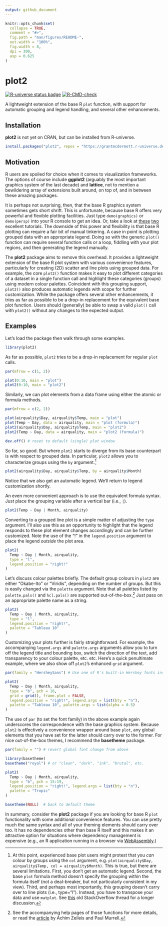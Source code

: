 ```yaml
---
output: github_document
---
```


<!-- README.md is generated from README.Rmd. Please edit that file -->

```r
knitr::opts_chunk$set(
  collapse = TRUE,
  comment = "#>",
  fig.path = "man/figures/README-",
  out.width = "100%",
  fig.width = 8,
  dpi = 300,
  asp = 0.625
)
```

# plot2

<!-- badges: start -->
[![R-universe status badge](https://grantmcdermott.r-universe.dev/badges/plot2)](https://grantmcdermott.r-universe.dev)
[![R-CMD-check](https://github.com/grantmcdermott/plot2/actions/workflows/R-CMD-check.yaml/badge.svg)](https://github.com/grantmcdermott/plot2/actions/workflows/R-CMD-check.yaml)
<!-- badges: end -->

A lightweight extension of the base R `plot` function, with support for
automatic grouping and legend handling, and several other enhancements.

## Installation

**plot2** is not yet on CRAN, but can be installed from R-universe.

``` r
install.packages("plot2", repos = "https://grantmcdermott.r-universe.dev")
```

## Motivation

R users are spoiled for choice when it comes to visualization frameworks. The
options of course include **ggplot2** (arguably the most important graphics
system of the last decade) and **lattice**, not to mention a bewildering array
of extensions built around, on top of, and in between these amazing packages.

It is perhaps not surprising, then, that the base R graphics system sometimes
gets short shrift. This is unfortunate, because base R offers very powerful and
flexible plotting facilities. Just type `demo(graphics)` or `demo(persp)` into
your R console to get an idea. Or, take a look at
[these](https://github.com/karoliskoncevicius/tutorial_r_introduction/blob/main/baseplotting.md)
[two](https://quizzical-engelbart-d15a44.netlify.app/2021-2022_m2-data-2_visu-2_practice#1)
excellent tutorials. The downside of this power and flexibility is that base R
plotting can require a fair bit of manual tinkering. A case in point is
plotting grouped data with an appropriate legend. Doing so with the generic
`plot()` function can require several function calls or a loop, fiddling with
your plot regions, and then generating the legend manually.

The **plot2** package aims to remove this overhead. It provides a lightweight
extension of the base R plot system with various convenience features,
particularly for creating (2D) scatter and line plots using grouped data. For
example, the core `plot2()` function makes it easy to plot different categories
of a dataset in a single function call and highlight these categories (groups)
using modern colour palettes. Coincident with this grouping support, `plot2()`
also produces automatic legends with scope for further customization. While the
package offers several other enhancements, it tries as far as possible to be a
drop-in replacement for the equivalent base plot function. Users should
(generally) be able to swap a valid `plot()` call with `plot2()` without any
changes to the expected output.

## Examples

Let's load the package then walk through some examples.

```r
library(plot2)
```

As far as possible, `plot2` tries to be a drop-in replacement for regular `plot`
calls.

```r
par(mfrow = c(1, 2))

plot(0:10, main = "plot")
plot2(0:10, main = "plot2")
```

Similarly, we can plot elements from a data frame using either the atomic or
formula methods.

```r
par(mfrow = c(2, 2))

plot(airquality$Day, airquality$Temp, main = "plot")
plot(Temp ~ Day, data = airquality, main = "plot (formula)")
plot2(airquality$Day, airquality$Temp, main = "plot2")
plot2(Temp ~ Day, data = airquality, main = "plot2 (formula)")

dev.off() # reset to default (single) plot window
```

So far, so good. But where `plot2` starts to diverge from its base counterpart is
with respect to grouped data. In particular, `plot2` allows you to characterize
groups using the `by` argument.^[At this point, experienced base plot users 
might protest that you _can_ colour by groups using the `col` argument, e.g.
`plot(airquality$Day, airquality$Temp, col = airquality$Month)`. This is true,
but there are several limitations. First, you don't get an automatic legend.
Second, the base `plot` formula method doesn't specify the grouping within the
formula itself (not a deal-breaker, but not particularly consistent in my view).
Third, and perhaps most importantly, this grouping doesn't carry over to line
plots (i.e., type="l"). Instead, you have to transpose your data and use
`matplot`. See
[this](https://stackoverflow.com/questions/10519873/how-to-create-a-line-plot-with-groups-in-base-r-without-loops)
old StackOverflow thread for a longer discussion.]

```r
plot2(airquality$Day, airquality$Temp, by = airquality$Month)
```

Notice that we also get an automatic legend. We'll return to legend
customization shortly.

An even more convenient approach is to use the equivalent formula syntax. Just
place the grouping variable after a vertical bar (i.e., `|`).

```r
plot2(Temp ~ Day | Month, airquality)
```

Converting to a grouped line plot is a simple matter of adjusting the `type`
argument. I'll also use this as an opportunity to highlight that the legend
responds to these plot element changes accordingly and can be further
customized. Note the use of the "!" in the `legend.position` argument to place
the legend _outside_ the plot area.

```r
plot2( 
  Temp ~ Day | Month, airquality,
  type = "l",
  legend.position = "right!"
)
```

Let's discuss colour palettes briefly. The default group colours in `plot2` are
either "Okabe-Ito" or "Viridis", depending on the number of groups. But this is
easily changed via the `palette` argument. Note that all palettes listed by
`palette.pals()` and `hcl.pals()` are supported out-of-the-box.^[See the
accompanying help pages of those functions for more details, or read the
[article](https://arxiv.org/pdf/2303.04918.pdf) by Achim Zeileis and Paul
Murrell.] Just pass on an appropriate palette name as a string.

```r
plot2(
  Temp ~ Day | Month, airquality,
  type = "l",
  legend.position = "right!",
  palette = "Tableau 10"
)
```

Customizing your plots further is fairly straightforward. For example, the
accompanying `legend.args` and `palette.args` arguments allow you to turn off 
the legend title and bounding box, switch the direction of the text, add 
transparency to your colour palette, etc. etc. Here's a quick penultimate
example, where we also show off `plot2`'s enhanced `grid` argument.

```r
par(family = "HersheySans") # Use one of R's built-in Hershey fonts instead of Arial default

plot2(
  Temp ~ Day | Month, airquality,
  type = "b", pch = 16,
  grid = grid(), frame.plot = FALSE,
  legend.position = "right!", legend.args = list(bty = "n"),
  palette = "Tableau 10", palette.args = list(alpha = 0.5)
)
```

The use of `par` (to set the font family) in the above example again underscores
the correspondence with the base graphics system. Because `plot2` is effectively
a convenience wrapper around base `plot`, any global elements that you have set
for the latter should carry over to the former. For nice out-of-the-box themes,
I recommend the **basetheme** package.

```r
par(family = "") # revert global font change from above

library(basetheme)
basetheme("royal") # or "clean", "dark", "ink", "brutal", etc.

plot2(
  Temp ~ Day | Month, airquality,
  type = "b", pch = 15:19,
  legend.position = "right!", legend.args = list(bty = "n"),
  palette = "Tropic"
)

basetheme(NULL)  # back to default theme
```

In summary, consider the **plot2** package if you are looking for base R `plot`
functionality with some additional convenience features. You can use pretty much
the same syntax and all of your theming elements should carry over too. It has
no dependencies other than base R itself and this makes it an attractive option
for situations where dependency management is expensive (e.g., an R application 
running in a browser via [WebAssembly](https://docs.r-wasm.org/webr/latest/).)